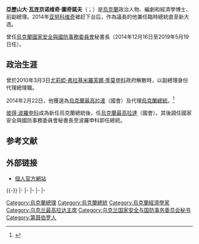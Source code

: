 {{noteTA
|1=zh-hans:第聂伯罗彼得罗夫斯克;zh-hk:第聶伯羅彼得羅夫斯克;zh-tw:聶伯城;
|2=zh-cn:波罗申科;zh-tw:波洛申科;zh-hk:波洛申科;
|3=zh-tw:阿札洛夫;zh-cn:阿扎罗夫;zh-hant:阿扎羅夫;
|4=zh-cn:维克多·安德烈耶维奇·尤先科; zh-tw:維克多·安德烈耶維奇·尤申科; zh-hk:維克多·安德烈耶維奇·尤先科;
}}
{{Infobox officeholder
|name           = 亞歷山大·圖奇諾夫<br>{{small|Олександр Турчинов}}
|image          = Oleksandr Turchynov 2012.jpg
|caption        = 出任副總理時
|office = 烏克蘭國家安全與國防事務委員會秘書長
|president       = [[彼得·波罗申科|彼得·波罗申科]]
|term_start      = 2014年12月16日
|term_end        = 2019年5月19日
|predecessor     = [[安德烈·帕魯比|安德烈·帕魯比]]
|successor      =  {{link-en|亚历山大·丹尼柳克|Oleksandr Danylyuk}}
|office2         = [[烏克蘭總統|烏克蘭總統]]<br>{{small|代理}}
|primeminister2  = [[阿爾謝尼·亞采尼克|阿爾謝尼·亞采尼克]]
|term_start2     = 2014年2月22日
|term_end2       = 2014年6月7日 
|predecessor2    = [[維克多·亞努科維奇|維克托·亞努科維奇]]
|successor2      = [[彼得·波罗申科|彼得·波罗申科]]
|office3        = 第10任[[烏克蘭最高拉達|烏克蘭最高拉達]]議長
|term_start3    = 2014年2月22日
|term_end3      = 2014年11月27日
|predecessor3   = {{link-en|弗拉基米尔·雷巴克|Volodymyr Rybak}}
|successor3     = [[弗拉基米尔·格罗伊斯曼|弗拉基米尔·格罗伊斯曼]]
|office4        = [[烏克蘭總理|烏克蘭總理]]<br>{{small|代理}}<ref name="novinite1">{{cite web |author=M3 Web - http://m3web.bg |url=http://www.novinite.com/articles/158429/Ukraine's+Parliament+to+Appoint+Opposition+Leader+Acting+PM |title=Ukraine's Parliament Appoints Opposition Leader Acting PM - Novinite.com - Sofia News Agency |publisher=Novinite.com |date= |accessdate=2014-02-22 |archive-date=2008-12-01 |archive-url=https://web.archive.org/web/20081201194141/http://www.novinite.com/articles/158429/Ukraine%27s+Parliament+to+Appoint+Opposition+Leader+Acting+PM |dead-url=no }}</ref>
|president4     = [[維克多·亞努科維奇|維克托·亞努科維奇]]
|term_start4    = 2010年3月4日
|term_end4      = 2010年3月11日
|predecessor4   = [[尤莉婭·季莫申科|尤莉婭·季莫申科]]
|successor4     = [[尼古拉·阿扎罗夫|尼古拉·阿扎罗夫]]
|office5        = 第18任烏克蘭副總理
|primeminister5 = [[尤莉婭·季莫申科|尤莉婭·季莫申科]]
|term_start5    = 2007年12月18日
|term_end5      = 2010年3月11日
|predecessor5   = [[尼古拉·阿扎罗夫|尼古拉·阿扎罗夫]]
|successor5     = {{link-en|安德烈·克柳耶夫|Andriy Klyuyev}}
|office6        = 第7任[[烏克蘭安全局|烏克蘭安全局]]局長
|president6     = [[維克多·安德烈耶維奇·尤先科|維克托·尤先科]]
|term_start6    = 2005年2月4日
|term_end6      = 2005年9月8日
|predecessor6   = {{link-en|伊戈尔·斯梅什科|Ihor Smeshko}}
|successor6     = {{link-en|伊戈尔·德里日恰内|Ihor Drizhchany}}
|birth_date     = {{birth date and age|1964|3|31|df=y}}
|birth_place    = {{USSR}}[[聶伯城|聶伯城]]<br>{{small|（今{{flag|烏克蘭}}）}}
|death_date     =
|death_place    =
|party          = {{link-en|村社黨|Hromada (political party)}}{{small|（1999年前）}}<br>[[全烏克蘭祖國聯盟|全烏克蘭祖國聯盟]]{{small|（1999年至今）}}
|otherparty     = [[季莫申科聯盟|季莫申科聯盟]]{{small|（2001年至今）}}<br>{{link-en|抵抗獨裁委員會|Dictatorship Resistance Committee}}{{small|（2011年至今）}}
|spouse         = 安娜·弗拉基米羅芙娜·圖奇諾娃
|children       = 基里尔
|alma_mater     = {{link-en|乌克兰国立矿业大学|National Mining University of Ukraine}}
|religion       = 烏克蘭浸信會<ref name="baptist">{{Cite web |url=http://www.wikileaks.org/plusd/cables/06KIEV1663_a.html |title=存档副本 |accessdate=2014-02-22 |archive-date=2014-02-27 |archive-url=https://web.archive.org/web/20140227022413/http://www.wikileaks.org/plusd/cables/06KIEV1663_a.html |dead-url=yes }}</ref>
|signature=Oleksandr Turchynov Signature 2014.png
|website        = [http://turchynov.com/ Official website]
}}
'''亞歷山大·瓦连京诺维奇·圖奇諾夫'''（{{lang-uk|Олександр Валентинович Турчинов}}；{{bd|1964年|3月31日||}}）是[[烏克蘭|烏克蘭]]政治人物、編劇和經濟學博士、前副總理。2014年[[亚努科维奇|亚努科维奇]]被赶下台后，作為議長的他兼任臨時總統直至新大选。

曾任[[烏克蘭國家安全與國防事務委員會|烏克蘭國家安全與國防事務委員會]]秘書長（2014年12月16日至2019年5月19日任）。

==政治生涯==
曾於2010年3月3日[[尤莉婭·弗拉基米羅芙娜·季莫申科|尤莉婭·弗拉基米羅芙娜·季莫申科]]政府解散時，以副總理身份代理總理職。

2014年2月22日，他獲選為[[烏克蘭最高拉達|烏克蘭最高拉達]]（國會）{{link-en|烏克蘭最高拉達議長|Chairman of the Verkhovna Rada|議長}}及代理[[烏克蘭總統|烏克蘭總統]]。<ref name="speaker">{{Cite web |url=http://voiceofrussia.com/news/2014_02_22/Alexander-Turchinov-elected-as-spiker-of-Ukrainian-Parliament-5922/ |title=Alexander Turchinov elected as speaker of Ukrainian Parliament |accessdate=2014-02-22 |archive-date=2008-12-01 |archive-url=https://web.archive.org/web/20081201194141/http://voiceofrussia.com/news/2014_02_22/Alexander-Turchinov-elected-as-spiker-of-Ukrainian-Parliament-5922/ |dead-url=no }}</ref>

[[彼得·波羅申科|彼得·波羅申科]]成為新任烏克蘭總統後，任[[烏克蘭最高拉達|烏克蘭最高拉達]]（國會）{{link-en|烏克蘭最高拉達議長|Chairman of the Verkhovna Rada|議長}}。其後調任國家安全與國防事務委員會秘書長至波羅申科卸任總統。

== 参考文献 ==
{{Reflist}}

== 外部链接 ==
{{Commons category|Oleksandr Turchynov}}
* [http://turchynov.com/ 個人官方網站]{{Wayback|url=http://turchynov.com/ |date=20131205111844 }}

{{-}}
{{s-start}}
{{s-off}}
{{s-bef|before=[[尼古拉·阿扎羅夫|尼古拉·阿扎羅夫]]}}
{{s-ttl|title={{link-en|烏克蘭副總理|Deputy Prime Minister of Ukraine}}|years=2007年12月－2010年3月}}
{{s-aft|after={{link-en|安德烈·克柳耶夫|Andriy Klyuyev}}}}
|-
{{s-bef|before=[[尤莉婭·季莫申科|尤莉婭·季莫申科]]}}
{{s-ttl|title=[[烏克蘭總理|烏克蘭總理]]<br>{{small|代理}}|years=2010年3月}}
{{s-aft|after=[[尼古拉·阿扎羅夫|尼古拉·阿扎羅夫]]}}
|-
{{s-bef|before={{link-en|弗拉基米爾·雷巴克|Volodymyr Rybak}}}}
{{s-ttl|title=[[烏克蘭最高拉達|烏克蘭最高拉達]]{{link-en|烏克蘭最高拉達議長|Chairman of the Verkhovna Rada|議長}}|years=2014年2月－2014年11月}}
{{s-aft|after=[[弗拉基米尔·格罗伊斯曼|弗拉基米尔·格罗伊斯曼]]}}
|-
{{s-bef|before=[[維克多·亞努科維奇|維克多·亞努科維奇]]}}
{{s-ttl|title=[[烏克蘭總統|烏克蘭總統]]<br>{{small|代理}}|years=2014年2月－2014年5月}}
{{s-aft|after=[[彼得·波羅申科|彼得·波羅申科]]}}
|-
{{s-bef|before=[[安德烈·帕魯比|安德烈·帕魯比]]}}
{{s-ttl|title=[[烏克蘭國家安全與國防事務委員會|烏克蘭國家安全與國防事務委員會]]秘書|years=2014年12月－2019年5月}}
{{s-aft|after={{link-en|亚历山大·丹尼柳克|Oleksandr Danylyuk}}}}
|-
{{s-gov}}
{{s-bef|before={{link-en|伊戈尔·斯梅什科|Ihor Smeshko}}}}
{{s-ttl|title=[[烏克蘭安全局|烏克蘭安全局]]局長|years=2005年}}
{{s-aft|after={{link-en|伊戈尔·德里日恰内|Ihor Drizhchany}}}}
{{s-end}}
{{乌克兰总统}}
{{乌克兰总理}}

{{Authority control}}

{{DEFAULTSORT:Turchynov, Oleksandr}}
[[Category:烏克蘭總理|Category:烏克蘭總理]]
[[Category:烏克蘭總統|Category:烏克蘭總統]]
[[Category:烏克蘭經濟學家|Category:烏克蘭經濟學家]]
[[Category:乌克兰最高拉达主席|Category:乌克兰最高拉达主席]]
[[Category:乌克兰国家安全与国防事务委员会秘书|Category:乌克兰国家安全与国防事务委员会秘书]]
[[Category:第聂伯罗人|Category:第聂伯罗人]]